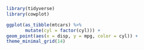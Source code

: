 

```r
library(tidyverse)
library(cowplot)

ggplot(as_tibble(mtcars) %>%
       mutate(cyl = factor(cyl))) +
geom_point(aes(x = disp, y = mpg, color = cyl)) +
theme_minimal_grid(14)
```
